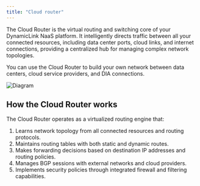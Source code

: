 ```yaml
---
title: "Cloud router"
---
```


The Cloud Router is the virtual routing and switching core of your DynamicLink NaaS platform. It intelligently directs traffic between all your connected resources, including data center ports, cloud links, and internet connections, providing a centralized hub for managing complex network topologies.

You can use the Cloud Router to build your own network between data centers, cloud service providers, and DIA connections.

![Diagram](../images/cloudrouter.png)

## How the Cloud Router works

The Cloud Router operates as a virtualized routing engine that:

1. Learns network topology from all connected resources and routing protocols.
2. Maintains routing tables with both static and dynamic routes.
3. Makes forwarding decisions based on destination IP addresses and routing policies.
4. Manages BGP sessions with external networks and cloud providers.
5. Implements security policies through integrated firewall and filtering capabilities.

